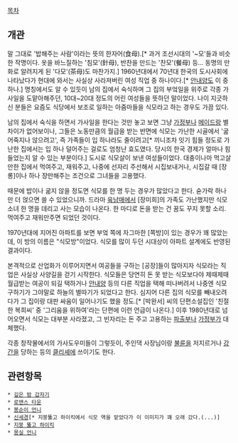 [[목차]]
== 개관 ==
말 그대로 '밥해주는 사람'이라는 뜻의 한자어(食母).[* 과거 조선시대의 '~모'들과 비슷한 작명이다. 옷을 바느질하는 '침모'(針母), 반찬을 만드는 '찬모'(餐母) 등... 동명의 만화로 알려지게 된 '다모'(茶母)도 마찬가지.] 1960년대에서 70년대 한국의 도시사회에 나타났다가 현대에 와서는 사실상 사라져버린 여성 직업 중 하나이다.[* [[안내양]]도 이 중 하나.]  
명칭에서도 알 수 있듯이 남의 집에서 숙식하며 그 집의 부엌일을 위주로 각종 가사일을 도맡아해주던, 10대~20대 정도의 어린 여성들을 뜻하던 말이었다. 나이 지긋하신 분들은 요즘도 식당에서 보조로 일하는 아줌마들을 식모라고 하는 경우도 가끔 있다.

남의 집에서 숙식을 하면서 가사일을 한다는 것만 놓고 보면 그냥 [[가정부]]나 [[메이드]]랑 별 차이가 없어보이나, 그들은 노동만큼의 월급을 받는 반면에 식모는 가난한 시골에서 '굶어죽지나 않으려고', 즉 가족들이 입 하나라도 줄이려고[* 끼니조차 잇기 힘들 정도로 가난한 집에서는 입 하나 덜어주는 걸로도 엄청난 효도였다. 당시의 한국 경제가 얼마나 힘들었는지 알 수 있는 부분이다.] 도시로 식모살이 보낸 여성들이었다. 대충이나마 먹고살 만한 집에서 먹여주고, 재워주고, 나중에 선자리 주선해서 시집보내거나, 시집갈 때 [장롱]이나 하나 장만해주는 조건으로 그녀들을 고용했다. 

때문에 밥이나 굶지 않을 정도면 식모를 한 명 두는 경우가 많았다고 한다. 숟가락 하나만 더 얹으면 쓸 수 있었으니까. 드라마 [[육남매]]에서 [장미희]의 가족도 가난했지만 식모 소녀 한 명을 데리고 사는 모습이 나온다. 한 마디로 돈을 받는 건 꿈도 꾸지 못할 소리. 먹여주고 재워만주면 되었던 것이다.

1970년대에 지어진 아파트를 보면 부엌 쪽에 자그마한 [쪽방]이 있는 경우가 꽤 많았는데, 이 방의 이름은 "식모방"이었다. 식모를 많이 두던 시대상이 아파트 설계에도 반영된 결과이다. 

본격적으로 산업화가 이루어지면서 여공들을 구하는 [공장]들이 많아지자 식모라는 직업은 사실상 사양길을 걷기 시작한다. 식모들은 당연히 돈 못 받는 식모보다야 제때제때 월급받는 여공이 되길 택하거나 [[안내양]] 등의 다른 직업을 택해 떠나버려서 나중엔 식모 구하기가 그야말로 하늘의 별따기가 되었다고 한다. 심지어 다른 집의 식모를 빼내오려다가 그 집이랑 대판 싸움이 일어나기도 했을 정도.[* [박완서] 씨의 단편소설집인 '친절한 복희씨' 중 '그리움을 위하여'라는 단편에 이런 언급이 나온다.] 이후 1980년대로 넘어오면서 식모는 대부분 사라졌고, 그 빈자리는 돈 주고 고용하는 [[파출부]]나 [[가정부]]가 대체했다.

각종 창작물에서의 가사도우미들이 그렇듯이, 주인댁 사장님이랑 [[불륜]]을 저지르거나 [[강간]]을 당하는 등의 [[클리셰]]에 쓰이기도 한다.

== 관련항목 ==
 * [[깊은 밤 갑자기]]
 * [[로맨스 타운]]
 * [[봉순이 언니]]
 * [[신세경]][* 지붕뚫고 하이킥에서 식모 역을 맡았다가 이 이미지가 꽤 오래 갔다.(...)]
 * [[지붕 뚫고 하이킥]]
 * [[몽실 언니]]
 
 

